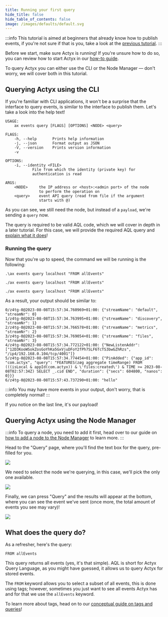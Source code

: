```yaml
---
title: Running your first query
hide_title: false
hide_table_of_contents: false
image: /images/defaults/default.svg
---
```



:::info
This tutorial is aimed at beginners that already know how to publish events,
if you're not sure if that is you, take a look at the [previous tutorial](./first-event).
:::

Before we start, make sure Actyx is running! If you're unsure how to do so,
you can review how to start Actyx in our [how-to guide](/docs/how-to/local-development/install-actyx#starting-and-stopping-actyx).

To query Actyx you can either use the CLI or the Node Manager —
don't worry, we will cover both in this tutorial.

## Querying Actyx using the CLI

If you're familiar with CLI applications, it won't be a surprise that the interface to
query events, is similar to the interface to publish them.
Let's take a look into the help text!

```
USAGE:
    ax events query [FLAGS] [OPTIONS] <NODE> <query>

FLAGS:
    -h, --help       Prints help information
    -j, --json       Format output as JSON
    -V, --version    Prints version information
    -v

OPTIONS:
    -i, --identity <FILE>
            File from which the identity (private key) for
            authentication is read

ARGS:
    <NODE>     the IP address or <host>:<admin port> of the node
               to perform the operation on
    <query>    event API query (read from file if the argument
               starts with @)
```

As you can see, we still need the node, but instead of a `payload`, we're sending a `query` now.

The query is required to be valid AQL code, which we will cover in depth in a later tutorial.
For this case, we will provide the required AQL query and [explain what it does](#what-does-the-query-do)!

### Running the query

Now that you're up to speed, the command we will be running is the following:

<Tabs>
<Windows>

```
.\ax events query localhost "FROM allEvents"
```

</Windows>

<Linux>

```
./ax events query localhost "FROM allEvents"
```

</Linux>

<Mac>

```
./ax events query localhost "FROM allEvents"
```

</Mac>
</Tabs>

As a result, your output should be similar to:

```
0/z4tg-0@2023-08-08T15:57:34.760969+01:00: {"streamName": "default", "streamNr": 0}
1/z4tg-0@2023-08-08T15:57:34.763995+01:00: {"streamName": "discovery", "streamNr": 1}
2/z4tg-0@2023-08-08T15:57:34.766578+01:00: {"streamName": "metrics", "streamNr": 2}
3/z4tg-0@2023-08-08T15:57:34.769054+01:00: {"streamName": "files", "streamNr": 3}
4/z4tg-0@2023-08-08T15:57:34.772122+01:00: {"NewListenAddr": ["12D3KooWSokZosGoYhKa5GxVjuDFoY2fPh7SLF6TcTS3bwGZhRzs", "/ip4/192.168.0.104/tcp/4001"]}
5/z4tg-0@2023-08-08T15:57:34.774454+01:00: {"PinAdded": {"app_id": "com.actyx", "query": "FEATURES(zøg aggregate timeRange) FROM (((isLocal & appId(com.actyx)) & \'files:created\') & TIME >= 2023-08-08T02:57:34Z) SELECT _.cid END", "duration": {"secs": 604800, "nanos": 0}}}
6/z4tg-0@2023-08-08T15:57:43.737290+01:00: "hello"
```

:::info
You may have more events in your output, don't worry, that is completely normal!
:::

If you notice on the last line, it's our payload!

## Querying Actyx using the Node Manager

:::info
To query a node, you need to add it first, head over to our guide on [how to add a node to the Node Manager](../../how-to/local-development/add-node-node-manager) to learn more.
:::

Head to the "Query" page, where you'll find the text box for the query, pre-filled for you.

![](/images/tutorials/getting-started/first-query/query-1.png)

We need to select the node we're querying, in this case, we'll pick the only one available.

![](/images/tutorials/getting-started/first-query/query-2.png)

Finally, we can press "Query" and the results will appear at the bottom,
where you can see the event we've sent (once more, the total amount of events you see may vary)!

![](/images/tutorials/getting-started/first-query/query-3.png)

## What does the query do?

As a refresher, here's the query:

```
FROM allEvents
```

This query returns all events (yes, it's that simple).
AQL is short for Actyx Query Language, as you might have guessed,
it allows us to query Actyx for stored events.

The `FROM` keyword allows you to select a subset of all events, this is done using tags; however,
sometimes you just want to see all events Actyx has and for that we use the `allEvents` keyword.

To learn more about tags, head on to our [conceptual guide on tags and queries](../../conceptual/tags)!
